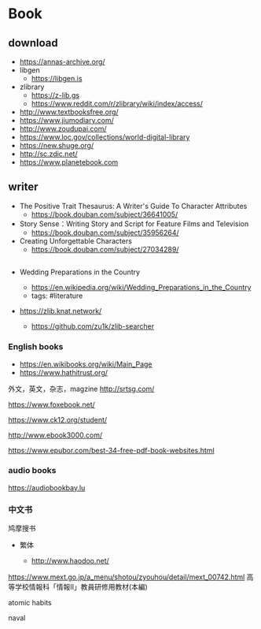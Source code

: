 # Book

## download

- https://annas-archive.org/
- libgen
  - https://libgen.is
- zlibrary
  - https://z-lib.gs
  - https://www.reddit.com/r/zlibrary/wiki/index/access/
- http://www.textbooksfree.org/
- https://www.jiumodiary.com/
- http://www.zoudupai.com/
- https://www.loc.gov/collections/world-digital-library
- https://new.shuge.org/
- http://sc.zdic.net/
- https://www.planetebook.com

## writer

- The Positive Trait Thesaurus: A Writer's Guide To Character Attributes
  - https://book.douban.com/subject/36641005/
- Story Sense：Writing Story and Script for Feature Films and Television
  - https://book.douban.com/subject/35956264/
- Creating Unforgettable Characters
  - https://book.douban.com/subject/27034289/

##

- Wedding Preparations in the Country

  - https://en.wikipedia.org/wiki/Wedding_Preparations_in_the_Country
  - tags: #literature

- https://zlib.knat.network/
  - https://github.com/zu1k/zlib-searcher

### English books

- https://en.wikibooks.org/wiki/Main_Page
- https://www.hathitrust.org/

外文，英文，杂志，magzine
http://srtsg.com/

https://www.foxebook.net/

https://www.ck12.org/student/

http://www.ebook3000.com/

https://www.epubor.com/best-34-free-pdf-book-websites.html

### audio books

https://audiobookbay.lu

### 中文书

鸠摩搜书

- 繁体

  - http://www.haodoo.net/

https://www.mext.go.jp/a_menu/shotou/zyouhou/detail/mext_00742.html
高等学校情報科「情報Ⅱ」教員研修用教材(本編)

atomic habits

naval
